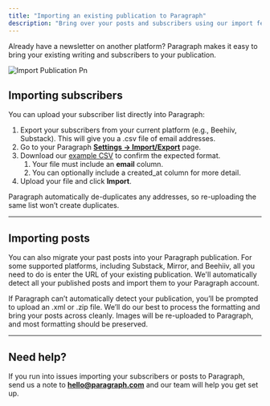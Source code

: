 ```yaml
---
title: "Importing an existing publication to Paragraph"
description: "Bring over your posts and subscribers using our import feature."
---
```


Already have a newsletter on another platform? Paragraph makes it easy to bring your existing writing and subscribers to your publication.

![Import Publication Pn](/images/import-publication.png)

## **Importing subscribers**

You can upload your subscriber list directly into Paragraph:

1. Export your subscribers from your current platform (e.g., Beehiiv, Substack). This will give you a .csv file of email addresses.
2. Go to your Paragraph [**Settings → Import/Export**](https://paragraph.com/settings/publication/import-export) page.
3. Download our [example CSV](https://paragraph.com/example_email_list.csv) to confirm the expected format.
   1. Your file must include an **email** column.
   2. You can optionally include a created_at column for more detail.
4. Upload your file and click **Import**.

<Info>
  Paragraph automatically de-duplicates any addresses, so re-uploading the same list won’t create duplicates.
</Info>

---

## **Importing posts**

You can also migrate your past posts into your Paragraph publication. For some supported platforms, including Substack, Mirror, and Beehiiv, all you need to do is enter the URL of your existing publication. We'll automatically detect all your published posts and import them to your Paragraph account.

If Paragraph can’t automatically detect your publication, you’ll be prompted to upload an .xml or .zip file. We’ll do our best to process the formatting and bring your posts across cleanly. Images will be re-uploaded to Paragraph, and most formatting should be preserved.

---

## **Need help?**

If you run into issues importing your subscribers or posts to Paragraph, send us a note to [**hello@paragraph.com**](mailto:hello@paragraph.com) and our team will help you get set up.